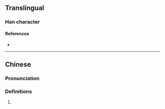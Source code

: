 {{character info/new}}
==Translingual==

===Han character===
{{Han char|rn=86|rad=火|as=07|sn=11|four=92847|canj=FBND,XFBND|ids=⿰火孚}}

====References====
* {{Han ref|kx=0671.120|dkj=19039|dj=1080.090|hdz=32205.060|uh=70F0|ud=28912|bh=D64E|bd=54862}}

----

==Chinese==
{{zh-forms}}

===Pronunciation===
{{zh-pron
|m=fú
|c=fau4
|mc=y
|oc=y
|ma=
|cat=
}}

===Definitions===
{{zh-hanzi}}

# {{rfdef|lang=zh}}